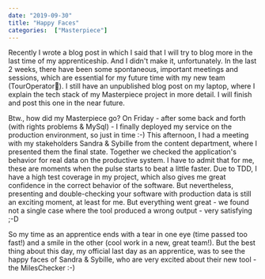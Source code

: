 ---
date: "2019-09-30"
title: "Happy Faces"
categories:  ["Masterpiece"]
---

Recently I wrote a blog post in which I said that I will try to blog more in the last time of my apprenticeship.
And I didn't make it, unfortunately. In the last 2 weeks, there have been some spontaneous, important meetings and sessions, which are essential for my future time with my new team (TourOperator🎉).
I still have an unpublished blog post on my laptop, where I explain the tech stack of my Masterpiece project in more detail.
I will finish and post this one in the near future.

Btw., how did my Masterpiece go?
On Friday - after some back and forth (with rights problems & MySql) - I finally deployed my service on the production environment, so just in time :-)
This afternoon, I had a meeting with my stakeholders Sandra & Sybille from the content department, where I presented them the final state.
Together we checked the application's behavior for real data on the productive system.
I have to admit that for me, these are moments when the pulse starts to beat a little faster.
Due to TDD, I have a high test coverage in my project, which also gives me great confidence in the correct behavior of the software.
But nevertheless, presenting and double-checking your software with production data is still an exciting moment, at least for me.
But everything went great - we found not a single case where the tool produced a wrong output - very satisfying ;-D

So my time as an apprentice ends with a tear in one eye (time passed too fast!) and a smile in the other (cool work in a new, great team!).
But the best thing about this day, my official last day as an apprentice, was to see the happy faces of Sandra & Sybille, who are very excited about their new tool - the MilesChecker :-)
